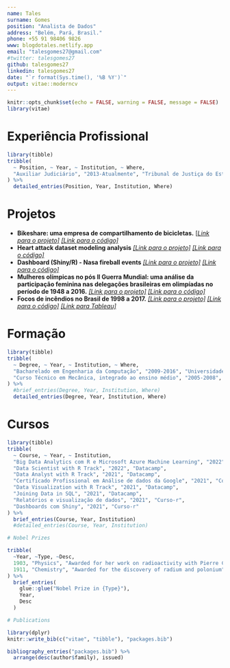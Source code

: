 ```yaml
---
name: Tales
surname: Gomes
position: "Analista de Dados"
address: "Belém, Pará, Brasil."
phone: +55 91 98406 9826
www: blogdotales.netlify.app
email: "talesgomes27@gmail.com"
#twitter: talesgomes27
github: talesgomes27
linkedin: talesgomes27
date: "`r format(Sys.time(), '%B %Y')`"
output: vitae::moderncv
---
```


```r
knitr::opts_chunk$set(echo = FALSE, warning = FALSE, message = FALSE)
library(vitae)
```

# Experiência Profissional

```r
library(tibble)
tribble(
  ~ Position, ~ Year, ~ Institution, ~ Where,
  "Auxiliar Judiciário", "2013-Atualmente", "Tribunal de Justiça do Estado do Pará", "Pará, Brasil"
) %>% 
  detailed_entries(Position, Year, Institution, Where)
``` 


# Projetos    
  * **Bikeshare: uma empresa de compartilhamento de bicicletas.** [[*Link para o projeto]*](https://talesgomes27.github.io/DAC8-Case-Study-1/) [*[Link para o código]*](https://github.com/talesgomes27/DAC8-Case-Study-1)
  * **Heart attack dataset modeling analysis** [*[Link para o projeto]*](https://talesgomes27.github.io/kaggle/kaggle/heart-attack-analysis/heart_attack_analysis.html) [*[Link para o código]*](https://github.com/talesgomes27/kaggle/tree/main/kaggle/heart-attack-analysis)
  * **Dashboard (Shiny/R) - Nasa fireball events** [*[Link para o projeto]*](https://talesgomes27.shinyapps.io/nasa_fireball/) [*[Link para o código]*](https://github.com/talesgomes27/nasa_fireball)
  * **Mulheres olímpicas no pós II Guerra Mundial: uma análise da participação feminina nas delegações brasileiras em olimpíadas no período de 1948 a 2016.** [*[Link para o projeto]*](https://talesgomes27.github.io/tidytuesday/tidytuesday/2021-31/tidytuesday_2021-31.html) [*[Link para o código]*](https://github.com/talesgomes27/tidytuesday/tree/main/tidytuesday/2021-31)
  * **Focos de incêndios no Brasil de 1998 a 2017.** [*[Link para o projeto]*](https://talesgomes27.github.io/kaggle/kaggle/forest-fires-in-brazil/Forest_fires_in_Brazil.html) [*[Link para o código]*](https://github.com/talesgomes27/kaggle/tree/main/kaggle/forest-fires-in-brazil) [*[Link para Tableau]*](https://public.tableau.com/app/profile/tales.gomes/viz/FocosdeincndiosnoBrasil1998a2017/FocosdeincndionoBrasil)
    
 


# Formação

```r
library(tibble)
tribble(
  ~ Degree, ~ Year, ~ Institution, ~ Where,
  "Bacharelado em Engenharia da Computação", "2009-2016", "Universidade Federal do Pará", "Pará, Brasil",
  "Curso Técnico em Mecânica, integrado ao ensino médio", "2005-2008", "Instituto Federal de Educação, Ciência e Tecnologia do Pará", "Pará, Brasil"
) %>% 
  #brief_entries(Degree, Year, Institution, Where)
  detailed_entries(Degree, Year, Institution, Where)
```

# Cursos

```r
library(tibble)
tribble(
  ~ Course, ~ Year, ~ Institution,
  "Big Data Analytics com R e Microsoft Azure Machine Learning", "2022", "Data Science Academy",
  "Data Scientist with R Track", "2022", "Datacamp",
  "Data Analyst with R Track", "2021", "Datacamp",
  "Certificado Profissional em Análise de dados da Google", "2021", "Coursera/Google",
  "Data Visualization with R Track", "2021", "Datacamp",
  "Joining Data in SQL", "2021", "Datacamp",
  "Relatórios e visualização de dados", "2021", "Curso-r",
  "Dashboards com Shiny", "2021", "Curso-r"
) %>% 
  brief_entries(Course, Year, Institution)
  #detailed_entries(Course, Year, Institution)
```









```r
# Nobel Prizes

tribble(
  ~Year, ~Type, ~Desc,
  1903, "Physics", "Awarded for her work on radioactivity with Pierre Curie and Henri Becquerel",
  1911, "Chemistry", "Awarded for the discovery of radium and polonium"
) %>% 
  brief_entries(
    glue::glue("Nobel Prize in {Type}"),
    Year, 
    Desc
  )
```



```r
# Publications

library(dplyr)
knitr::write_bib(c("vitae", "tibble"), "packages.bib")

bibliography_entries("packages.bib") %>%
  arrange(desc(author$family), issued)
```


